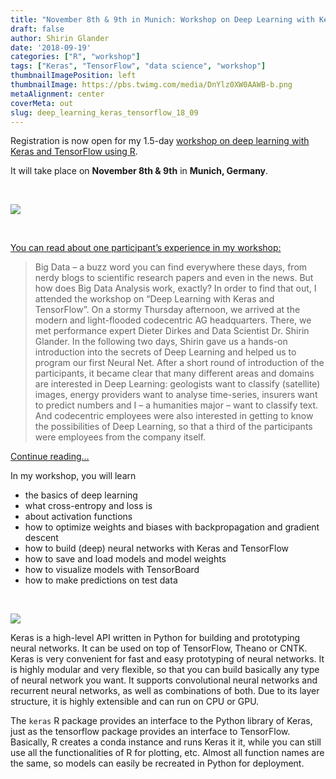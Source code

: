 ```yaml
---
title: "November 8th & 9th in Munich: Workshop on Deep Learning with Keras and TensorFlow in R"
draft: false
author: Shirin Glander
date: '2018-09-19'
categories: ["R", "workshop"]
tags: ["Keras", "TensorFlow", "data science", "workshop"]
thumbnailImagePosition: left
thumbnailImage: https://pbs.twimg.com/media/DnYlz0XW0AAWB-b.png
metaAlignment: center
coverMeta: out
slug: deep_learning_keras_tensorflow_18_09
---
```


Registration is now open for my 1.5-day [workshop on deep learning with Keras and TensorFlow using R](https://www.codecentric.de/schulung/deep-learning-mit-keras-und-tensorflow/?utm_content=77252894&utm_medium=social&utm_source=twitter#schulung-detail).

It will take place on **November 8th & 9th** in **Munich, Germany**.

<br>

![](https://blog.keras.io/img/keras-tensorflow-logo.jpg)

<br>

[You can read about one participant's experience in my workshop:](https://blog.codecentric.de/en/2018/02/deep-learning-workshop-bei-der-codecentric-ag-solingen/)

> Big Data – a buzz word you can find everywhere these days, from nerdy blogs to scientific research papers and even in the news. But how does Big Data Analysis work, exactly? In order to find that out, I attended the workshop on “Deep Learning with Keras and TensorFlow”.
On a stormy Thursday afternoon, we arrived at the modern and light-flooded codecentric AG headquarters. There, we met performance expert Dieter Dirkes and Data Scientist Dr. Shirin Glander. In the following two days, Shirin gave us a hands-on introduction into the secrets of Deep Learning and helped us to program our first Neural Net. After a short round of introduction of the participants, it became clear that many different areas and domains are interested in Deep Learning: geologists want to classify (satellite) images, energy providers want to analyse time-series, insurers want to predict numbers and I – a humanities major – want to classify text. And codecentric employees were also interested in getting to know the possibilities of Deep Learning, so that a third of the participants were employees from the company itself. 

[Continue reading...](https://blog.codecentric.de/en/2018/02/deep-learning-workshop-bei-der-codecentric-ag-solingen/)

In my workshop, you will learn

- the basics of deep learning
- what cross-entropy and loss is
- about activation functions
- how to optimize weights and biases with backpropagation and gradient descent
- how to build (deep) neural networks with Keras and TensorFlow
- how to save and load models and model weights
- how to visualize models with TensorBoard
- how to make predictions on test data

<br>

![](https://pbs.twimg.com/media/DnYlz0XW0AAWB-b.png)

Keras is a high-level API written in Python for building and prototyping neural networks. It can be used on top of TensorFlow, Theano or CNTK. Keras is very convenient for fast and easy prototyping of neural networks. It is highly modular and very flexible, so that you can build basically any type of neural network you want. It supports convolutional neural networks and recurrent neural networks, as well as combinations of both. Due to its layer structure, it is highly extensible and can run on CPU or GPU.

The `keras` R package provides an interface to the Python library of Keras, just as the tensorflow package provides an interface to TensorFlow. Basically, R creates a conda instance and runs Keras it it, while you can still use all the functionalities of R for plotting, etc. Almost all function names are the same, so models can easily be recreated in Python for deployment.
